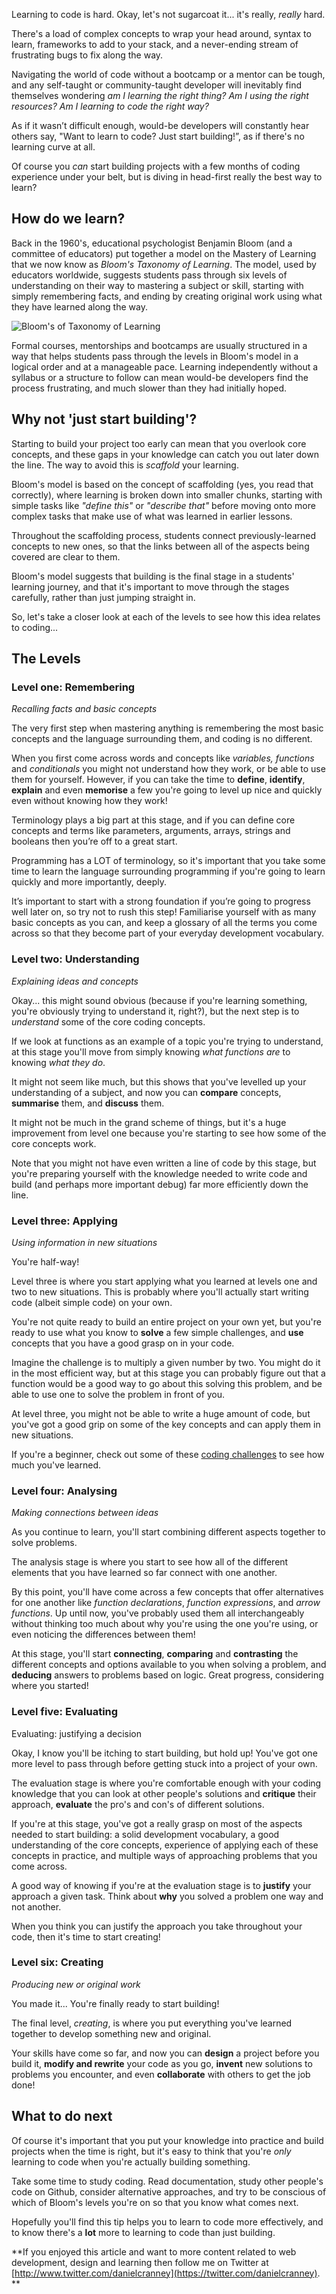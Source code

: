 Learning to code is hard. Okay, let's not sugarcoat it... it's really, _really_ hard.

There's a load of complex concepts to wrap your head around, syntax to learn, frameworks to add to your stack, and a never-ending stream of frustrating bugs to fix along the way.

Navigating the world of code without a bootcamp or a mentor can be tough, and any self-taught or community-taught developer will inevitably find themselves wondering _am I learning the right thing? Am I using the right resources? Am I learning to code the right way?_

As if it wasn’t difficult enough, would-be developers will constantly hear others say, "Want to learn to code? Just start building!”, as if there's no learning curve at all.

Of course you _can_ start building projects with a few months of coding experience under your belt, but is diving in head-first really the best way to learn?

## How do we learn?

Back in the 1960's, educational psychologist Benjamin Bloom (and a committee of educators) put together a model on the Mastery of Learning that we now know as _Bloom's Taxonomy of Learning_. The model, used by educators worldwide, suggests students pass through six levels of understanding on their way to mastering a subject or skill, starting with simply remembering facts, and ending by creating original work using what they have learned along the way.

![Bloom's of Taxonomy of Learning](https://i.imgur.com/gZerQo9.jpg)

Formal courses, mentorships and bootcamps are usually structured in a way that helps students pass through the levels in Bloom's model in a logical order and at a manageable pace. Learning independently without a syllabus or a structure to follow can mean would-be developers find the process frustrating, and much slower than they had initially hoped.

## Why not 'just start building'?

Starting to build your project too early can mean that you overlook core concepts, and these gaps in your knowledge can catch you out later down the line. The way to avoid this is _scaffold_ your learning.

Bloom's model is based on the concept of scaffolding (yes, you read that correctly), where learning is broken down into smaller chunks, starting with simple tasks like _"define this"_ or _"describe that"_ before moving onto more complex tasks that make use of what was learned in earlier lessons.

Throughout the scaffolding process, students connect previously-learned concepts to new ones, so that the links between all of the aspects being covered are clear to them.

Bloom's model suggests that building is the final stage in a students' learning journey, and that it's important to move through the stages carefully, rather than just jumping straight in.

So, let's take a closer look at each of the levels to see how this idea relates to coding...

## The Levels

### Level one: Remembering

_Recalling facts and basic concepts_

The very first step when mastering anything is remembering the most basic concepts and the language surrounding them, and coding is no different.

When you first come across words and concepts like _variables, functions_ and _conditionals_ you might not understand how they work, or be able to use them for yourself. However, if you can take the time to **define**, **identify**, **explain** and even **memorise** a few you're going to level up nice and quickly even without knowing how they work!

Terminology plays a big part at this stage, and if you can define core concepts and terms like parameters, arguments, arrays, strings and booleans then you’re off to a great start.

Programming has a LOT of terminology, so it's important that you take some time to learn the language surrounding programming if you're going to learn quickly and more importantly, deeply.

It’s important to start with a strong foundation if you’re going to progress well later on, so try not to rush this step! Familiarise yourself with as many basic concepts as you can, and keep a glossary of all the terms you come across so that they become part of your everyday development vocabulary.

### Level two: Understanding

_Explaining ideas and concepts_

Okay... this might sound obvious (because if you're learning something, you're obviously trying to understand it, right?), but the next step is to _understand_ some of the core coding concepts.

If we look at functions as an example of a topic you're trying to understand, at this stage you'll move from simply knowing _what functions are_ to knowing _what they do_.

It might not seem like much, but this shows that you've levelled up your understanding of a subject, and now you can **compare** concepts, **summarise** them, and **discuss** them.

It might not be much in the grand scheme of things, but it's a huge improvement from level one because you're starting to see how some of the core concepts work.

Note that you might not have even written a line of code by this stage, but you're preparing yourself with the knowledge needed to write code and build (and perhaps more important debug) far more efficiently down the line.

### Level three: Applying

_Using information in new situations_

You're half-way!

Level three is where you start applying what you learned at levels one and two to new situations. This is probably where you'll actually start writing code (albeit simple code) on your own.

You're not quite ready to build an entire project on your own yet, but you're ready to use what you know to **solve** a few simple challenges, and **use** concepts that you have a good grasp on in your code.

Imagine the challenge is to multiply a given number by two. You might do it in the most efficient way, but at this stage you can probably figure out that a function would be a good way to go about this solving this problem, and be able to use one to solve the problem in front of you.

At level three, you might not be able to write a huge amount of code, but you've got a good grip on some of the key concepts and can apply them in new situations.

If you're a beginner, check out some of these [coding challenges](https://hackernoon.com/javascript-practical-coding-challenges-for-beginners-4bq3ugr) to see how much you've learned.

### Level four: Analysing

_Making connections between ideas_

As you continue to learn, you'll start combining different aspects together to solve problems.

The analysis stage is where you start to see how all of the different elements that you have learned so far connect with one another.

By this point, you'll have come across a few concepts that offer alternatives for one another like _function declarations_, _function expressions_, and _arrow functions_. Up until now, you've probably used them all interchangeably without thinking too much about why you're using the one you're using, or even noticing the differences between them!

At this stage, you'll start **connecting**, **comparing** and **contrasting** the different concepts and options available to you when solving a problem, and **deducing** answers to problems based on logic. Great progress, considering where you started!

### Level five: Evaluating

Evaluating: justifying a decision

Okay, I know you'll be itching to start building, but hold up! You've got one more level to pass through before getting stuck into a project of your own.

The evaluation stage is where you're comfortable enough with your coding knowledge that you can look at other people's solutions and **critique** their approach, **evaluate** the pro's and con's of different solutions.

If you're at this stage, you've got a really grasp on most of the aspects needed to start building: a solid development vocabulary, a good understanding of the core concepts, experience of applying each of these concepts in practice, and multiple ways of approaching problems that you come across.

A good way of knowing if you're at the evaluation stage is to **justify** your approach a given task. Think about **why** you solved a problem one way and not another.

When you think you can justify the approach you take throughout your code, then it's time to start creating!

### Level six: Creating

_Producing new or original work_

You made it... You're finally ready to start building!

The final level, _creating_, is where you put everything you've learned together to develop something new and original.

Your skills have come so far, and now you can **design** a project before you build it, **modify and rewrite** your code as you go, **invent** new solutions to problems you encounter, and even **collaborate** with others to get the job done!

## What to do next

Of course it's important that you put your knowledge into practice and build projects when the time is right, but it's easy to think that you're _only_ learning to code when you're actually building something.

Take some time to study coding. Read documentation, study other people's code on Github, consider alternative approaches, and try to be conscious of which of Bloom's levels you're on so that you know what comes next.

Hopefully you'll find this tip helps you to learn to code more effectively, and to know there's a **lot** more to learning to code than just building.

**If you enjoyed this article and want to more content related to web development, design and learning then follow me on Twitter at [http://www.twitter.com/danielcranney](https://twitter.com/danielcranney). **
